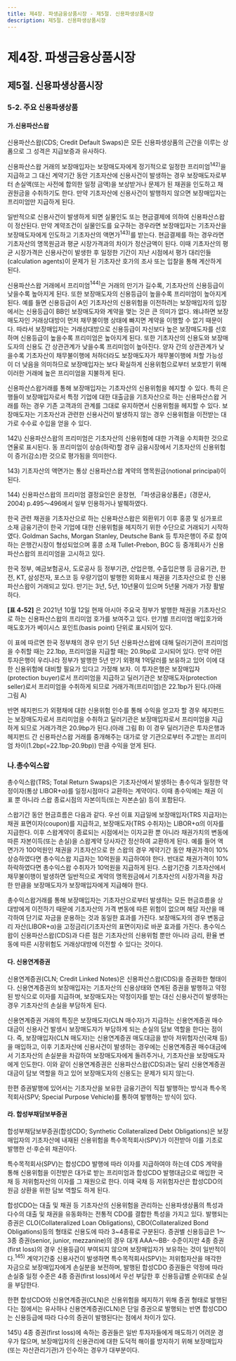 ```yaml
---
title: 제4장. 파생금융상품시장 - 제5절. 신용파생상품시장
description: 제5절. 신용파생상품시장
---
```


# 제4장. 파생금융상품시장

## 제5절. 신용파생상품시장

### 5-2. 주요 신용파생상품

#### 가.신용파산스왑

신용파산스왑(CDS; Credit Default Swaps)은 모든 신용파생상품의 근간을 이루는 상품으로 그 성격은 지급보증과 유사하다.

신용파산스왑 거래의 보장매입자는 보장매도자에게 정기적으로 일정한 프리미엄$^{142)}$을 지급하고 
그 대신 계약기간 동안 기초자산에 신용사건이 발생하는 경우 보장매도자로부터 
손실액(또는 사전에 합의한 일정 금액)을 보상받거나 문제가 된 채권을 인도하고 채권원금을 수취하기도 한다. 
만약 기초자산에 신용사건이 발행하지 않으면 보장매입자는 프리미엄만 지급하게 된다.

<GCenterImg src ="/fm/4-26.png" caption="그림4-26. 신용파산스왑(CDS) 거래구조"/>

일반적으로 신용사건이 발생하게 되면 실물인도 또는 현금결제에 의하여 신용파산스왑이 정산된다. 
만약 계약조건이 실물인도를 요구하는 경우라면 보장매입자는 기초자산을 보장매도자에게 인도하고 기초자산의 액면가$^{143)}$를 받는다. 
현금결제를 하는 경우라면 기초자산의 명목원금과 평균 시장가격과의 차이가 정산금액이 된다. 
이때 기초자산의 평균 시장가격은 신용사건이 발생한 후 일정한 기간이 지난 시점에서 평가 대리인들(calculation agents)이 문제가 된 기초자산 호가의 조사 또는 입찰을 통해 계산하게 된다.

신용파산스왑 거래에서 프리미엄$^{144)}$은 거래의 만기가 길수록, 기초자산의 신용등급이 낮을수록 높아지게 된다. 
또한 보장매도자의 신용등급이 높을수록 프리미엄이 높아지게 된다. 
예를 들면 신용등급이 A인 기초자산의 신용위험을 이전하려는 보장매입자의 입장에서는 신용등급이 BB인 보장매도자와 계약을 맺는 것은 큰 의미가 없다. 
왜냐하면 보장매도자인 거래상대방이 먼저 채무불이행 상태에 빠지면 계약을 이행할 수 없기 때문이다. 
따라서 보장매입자는 거래상대방으로 신용등급이 자신보다 높은 보장매도자를 선호하며 신용등급이 높을수록 프리미엄은 높아지게 된다. 
또한 기초자산의 신용도와 보장매도자의 신용도 간 상관관계가 낮을수록 프리미엄이 높아진다. 
양자 간의 상관관계가 낮을수록 기초자산이 채무불이행에 처하더라도 보장매도자가 채무불이행에 처할 가능성이 더 낮음을 의미하므로 
보장매입자는 보다 확실하게 신용위험으로부터 보호받기 위해 이러한 거래에 높은 프리미엄을 지불하게 된다.

신용파산스왑거래를 통해 보장매입자는 기초자산의 신용위험을 헤지할 수 있다. 
특히 은행들이 보장매입자로서 특정 기업에 대한 대출금을 기초자산으로 하는 신용파산스왑 거래를 하는 경우 기존 고객과의 관계를 그대로 유지하면서 신용위험을 헤지할 수 있다. 
보장매도자는 기초자산과 관련한 신용사건이 발생하지 않는 경우 신용위험을 이전받는 대가로 수수료 수입을 얻을 수 있다.


<GComment>
142\) 신용파산스왑의 프리미엄은 기초자산의 신용위험에 대한 가격을 수치화한 것으로 연율로 표시된다. 
동 프리미엄이 상승(하락)할 경우 금융시장에서 기초자산의 신용위험이 증가(감소)한 것으로 평가됨을 의미한다.

143\) 기초자산의 액면가는 통상 신용파산스왑 계약의 명목원금(notional principal)이 된다.

144\) 신용파산스왑의 프리미엄 결정요인은 윤창현, 「파생금융상품론」(경문사, 2004) p.495〜496에서 일부 인용하거나 발췌하였다.
</GComment>


<Card title ="[참고4-8] 신용파산스왑(CDS) 프리미엄 거래(예시)">


한국 관련 채권을 기초자산으로 하는 신용파산스왑은 외환위기 이후 홍콩 및 싱가포르 소재 금융기관이 
한국 기업에 대한 신용위험을 헤지하기 위한 수단으로 거래되기 시작하였다. 
Goldman Sachs, Morgan Stanley, Deutsche Bank 등 투자은행이 주로 참여하는 은행간시장이 형성되었으며 홍콩 소재 Tullet-Prebon, BGC 등 중개회사가 신용파산스왑의 프리미엄을 고시하고 있다.

한국 정부, 예금보험공사, 도로공사 등 정부기관, 산업은행, 수출입은행 등 금융기관, 한전, KT, 삼성전자,
포스코 등 우량기업이 발행한 외화표시 채권을 기초자산으로 한 신용파산스왑이 거래되고 있다. 
만기는 3년, 5년, 10년물이 있으며 5년물 거래가 가장 활발하다.

__[표 4-52]__ 은 2021년 10월 12일 현재 아시아 주요국 정부가 발행한 채권을 기초자산으로 하는 신용파산스왑의 프리미엄 호가를 보여주고 있다. 
만기별 프리미엄 매입호가와 매도호가가 베이시스 포인트(basis point) 단위로 표시되어 있다.

이 표에 따르면 한국 정부채의 경우 만기 5년 신용파산스왑에 대해 딜러기관이 프리미엄을 수취할 때는 22.1bp, 
프리미엄을 지급할 때는 20.9bp로 고시되어 있다. 
만약 어떤 투자은행이 우리나라 정부가 발행한 5년 만기 외평채 1억달러를 보유하고 있어 이에 대한 신용위험에 대비할 필요가 있다고 가정해 보자. 
이 투자은행은 보장매입자(protection buyer)로서 프리미엄을 지급하고 딜러기관은 보장매도자(protection seller)로서 프리미엄을 수취하게 되므로 거래가격(프리미엄)은 22.1bp가 된다.(아래 그림 A)

반면 헤지펀드가 외평채에 대한 신용위험 인수를 통해 수익을 얻고자 할 경우 헤지펀드는 보장매도자로서 
프리미엄을 수취하고 딜러기관은 보장매입자로서 프리미엄을 지급하게 되므로 거래가격은 20.9bp가 된다.(아래 그림 B) 
이 경우 딜러기관은 투자은행과 헤지펀드 간 신용파산스왑 거래를 중개해주는 대가로 양 기관으로부터 주고받는 프리미엄 차이(1.2bp(=22.1bp-20.9bp)) 만큼 수익을 얻게 된다.

<GCenterImg src ="/fm/4-27.png" caption="그림4-27. 신용파산스왑(CDS) 거래 예시"/>

<GCenterImg src ="/fm/t4-52.png" caption="표4-52. 신용파산스왑(CDS) 프리미엄 호가"/>

</Card>


### 나.총수익스왑 

총수익스왑(TRS; Total Return Swaps)은 기초자산에서 발생하는 총수익과 일정한 약정이자(통상 LIBOR+α)를 일정시점마다 교환하는 계약이다. 
이때 총수익에는 채권 이표 뿐 아니라 스왑 종료시점의 자본이득(또는 자본손실) 등이 포함된다.

스왑기간 동안 현금흐름은 다음과 같다. 우선 이표 지급일에 보장매입자(TRS 지급자)는 채권 표면이자(coupon)를 지급하고, 
보장매도자(TRS 수취자)는 LIBOR+α의 이자를 지급한다. 
이후 스왑계약이 종료되는 시점에서는 이자교환 뿐 아니라 채권가치의 변동에 따른 자본이득(또는 손실)을 스왑계약 당사자간 정산하여 교환하게 된다. 
예를 들어 액면가가 100억원인 채권을 기초자산으로 한 스왑의 경우 계약기간 동안 채권가격이 10% 상승하였다면 총수익스왑 지급자는 10억원을 지급하여야 한다.
반대로 채권가격이 10% 하락하였다면 총수익스왑 수취자가 10억원을 지급하게 된다. 
스왑기간중 기초자산에서 채무불이행이 발생하면 일반적으로 계약의 명목원금에서 기초자산의 시장가격을 차감한 만큼을 보장매도자가 보장매입자에게 지급해야 한다.

총수익스왑거래를 통해 보장매입자는 기초자산으로부터 발생하는 모든 현금흐름을 상대방에게 이전하기 때문에 
기초자산의 가격 변동에 따른 위험이 없으며 해당 자산을 매각하여 단기로 자금을 운용하는 것과 동일한 효과를 가진다. 
보장매도자의 경우 변동금리 자산(LIBOR+α)을 고정금리(기초자산의 표면이자)로 바꾼 효과를 가진다. 
총수익스왑이 신용파산스왑(CDS)과 다른 점은 기초자산의 신용위험 뿐만 아니라 금리, 환율 변동에 따른 시장위험도 거래상대방에 이전할 수 있다는 것이다.

<GCenterImg src ="/fm/4-28.png" caption="그림4-28. 총수익스왑(TRS) 거래구조"/>

#### 다. 신용연계증권

신용연계증권(CLN; Credit Linked Notes)은 신용파산스왑(CDS)을 증권화한 형태이다. 
신용연계증권의 보장매입자는 기초자산의 신용상태와 연계된 증권을 발행하고 약정된 방식으로 이자를 지급하며, 
보장매도자는 약정이자를 받는 대신 신용사건이 발생하는 경우 기초자산의 손실을 부담하게 된다.

신용연계증권 거래의 특징은 보장매도자(CLN 매수자)가 지급하는 신용연계증권 매수대금이 
신용사건 발생시 보장매도자가 부담하게 되는 손실의 담보 역할을 한다는 점이다.
즉, 보장매입자(CLN 매도자)는 신용연계증권 매도대금을 받아 저위험자산(국채 등)을 매입하고, 
이후 기초자산에 신용사건이 발생하는 경우에는 신용연계증권 매수대금에서 기초자산의 손실분을 차감하여 보장매도자에게 돌려주거나, 
기초자산을 보장매도자에게 인도한다. 이와 같이 신용연계증권은 신용파산스왑(CDS)과는 달리 신용연계증권 대금이 담보 역할을 하고 있어 보장매도자의 신용도는 문제가 되지 않는다.

한편 증권발행에 있어서는 기초자산을 보유한 금융기관이 직접 발행하는 방식과 특수목적회사(SPV; Special Purpose Vehicle)를 통하여 발행하는 방식이 있다.

<GCenterImg src ="/fm/4-29.png" caption="그림4-29. 신용연계증권(CLN) 거래구조"/>

#### 라. 합성부채담보부증권

합성부채담보부증권(합성CDO; Synthetic Collateralized Debt Obligations)은 보장매입자의 기초자산에 내재된 신용위험을 특수목적회사(SPV)가 이전받아 
이를 기초로 발행한 선·후순위 채권이다.

특수목적회사(SPV)는 합성CDO 발행에 따라 이자를 지급하여야 하는데 CDS 계약을 통해 신용위험을 이전받은 대가로 받는 프리미엄과 
합성CDO 발행대금으로 매입한 국채 등 저위험자산의 이자를 그 재원으로 한다. 
이때 국채 등 저위험자산은 합성CDO의 원금 상환을 위한 담보 역할도 하게 된다.

합성CDO는 대출 및 채권 등 기초자산의 신용위험을 관리하는 신용파생상품의 특성과 다수의 대출 및 채권을 유동화하는 전통적 CDO를 결합한 특성을 가지고 있다. 
발행되는 증권은 CLO(Collateralized Loan Obligations), CBO(Collateralized Bond Obligations)등의 형태로 신용도에 따라 3~4종류로 구분된다. 
증권별 신용등급은 1〜3종 증권(senior, junior, mezzanine)의 경우 대개 AAA〜BB- 수준이지만 4종 증권(first loss)의 경우 신용등급이 부여되지 않으며 
보장매입자가 보유하는 것이 일반적이다.$^{145)}$ 
계약기간중 신용사건이 발생하면 특수목적회사(SPV)는 저위험자산을 매각한 자금으로 보장매입자에게 손실분을 보전하며, 
발행된 합성CDO 증권들은 약정에 따라 손실중 일정 수준은 4종 증권(first loss)에서 우선 부담한 후 신용등급별 순위대로 손실을 부담한다.

한편 합성CDO와 신용연계증권(CLN)은 신용위험을 헤지하기 위해 증권 형태로 발행된다는 점에서는 유사하나 
신용연계증권(CLN)은 단일 증권으로 발행되는 반면 합성CDO는 신용등급에 따라 다수의 증권이 발행된다는 점에서 차이가 있다.

<GCenterImg src ="/fm/4-30.png" caption="그림4-30. 전형적인 합성CDO 거래구조"/>

<GComment>
145\) 4종 증권(first loss)에 속하는 증권들은 일반 투자자들에게 매도하기 어려운 경우가 많으며, 
보장매입자의 신용관리에 대한 도덕적 해이를 방지하기 위해 보장매입자(또는 자산관리기관)가 인수하는 경우가 대부분이다.

</GComment>